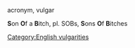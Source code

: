 acronym, vulgar

'''S'''on '''O'''f a '''B'''itch, pl. SOBs, '''S'''ons '''O'''f '''B'''itches

[[Category:English vulgarities]]